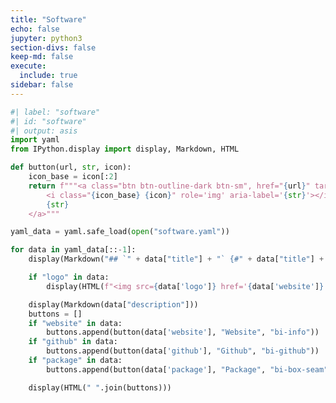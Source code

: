 ```yaml
---
title: "Software"
echo: false
jupyter: python3
section-divs: false
keep-md: false
execute: 
  include: true
sidebar: false
---
```


```python
#| label: "software"
#| id: "software"
#| output: asis
import yaml
from IPython.display import display, Markdown, HTML

def button(url, str, icon):
    icon_base = icon[:2]
    return f"""<a class="btn btn-outline-dark btn-sm", href="{url}" target="_blank" rel="noopener noreferrer">
        <i class="{icon_base} {icon}" role='img' aria-label='{str}'></i>
        {str}
    </a>"""

yaml_data = yaml.safe_load(open("software.yaml"))

for data in yaml_data[::-1]:
    display(Markdown("## `" + data["title"] + "` {#" + data["title"] + "}"))

    if "logo" in data:
        display(HTML(f"<img src={data['logo']} href='{data['website']}' align='right' alt='' width='200'>"))

    display(Markdown(data["description"]))
    buttons = []
    if "website" in data:
        buttons.append(button(data['website'], "Website", "bi-info"))
    if "github" in data:
        buttons.append(button(data['github'], "Github", "bi-github"))
    if "package" in data:
        buttons.append(button(data['package'], "Package", "bi-box-seam"))

    display(HTML(" ".join(buttons)))
```